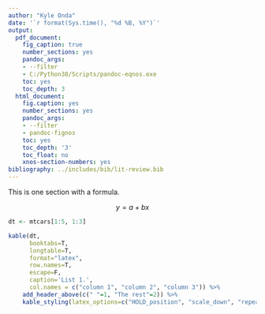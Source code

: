 ```yaml
---
author: "Kyle Onda"
date: '`r format(Sys.time(), "%d %B, %Y")`'
output:
  pdf_document:
    fig_caption: true
    number_sections: yes
    pandoc_args:
    - --filter
    - C:/Python38/Scripts/pandoc-eqnos.exe
    toc: yes
    toc_depth: 3
  html_document:
    fig.caption: yes
    number_sections: yes
    pandoc_args:
    - --filter
    - pandoc-fignos
    toc: yes
    toc_depth: '3'
    toc_float: no
    xnos-section-numbers: yes
bibliography: ../includes/bib/lit-review.bib
---
```



<!-- NOTE: see following link to do landscape mode and be able ot put citations in there: https://stackoverflow.com/questions/25849814/rstudio-rmarkdown-both-portrait-and-landscape-layout-in-a-single-pdf -->


\section{List 1}

This is one section with a formula.

$$ y = a + bx $$

\singlespace

\section{Very long title for next section that is meant to take up more than one line in the table of contents so you can verify that those lines are single spaced according to guidelines.}

```r

dt <- mtcars[1:5, 1:3]

kable(dt,
      booktabs=T,
      longtable=T,
      format="latex",
      row.names=T,
      escape=F,
      caption='List 1.',
      col.names = c("column 1", "column 2", "column 3")) %>%
    add_header_above(c(" "=1, "The rest"=2)) %>%
    kable_styling(latex_options=c("HOLD_position", "scale_down", "repeat_header"))

```


